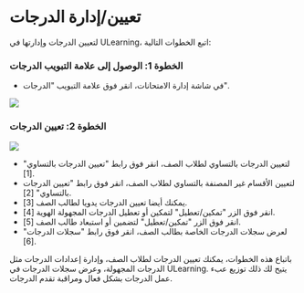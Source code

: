 
# تعيين/إدارة الدرجات 

 لتعيين الدرجات وإدارتها في ULearning، اتبع الخطوات التالية: 

 ### الخطوة 1: الوصول إلى علامة التبويب الدرجات 

 - في شاشة إدارة الامتحانات، انقر فوق علامة التبويب "الدرجات". 

 ![]( /img/utest/teacher/managing22.png) 

 ### الخطوة 2: تعيين الدرجات 

 ![]( /img/utest/teacher/managing23.png) 

 - لتعيين الدرجات بالتساوي لطلاب الصف، انقر فوق رابط "تعيين الدرجات بالتساوي" [1]. 
 - لتعيين الأقسام غير المصنفة بالتساوي لطلاب الصف، انقر فوق رابط "تعيين الدرجات بالتساوي" [2]. 
 - يمكنك أيضا تعيين الدرجات يدويا لطالب الصف [3]. 
 - انقر فوق الزر "تمكين/تعطيل" لتمكين أو تعطيل الدرجات المجهولة الهوية [4]. 
 - انقر فوق الزر "تمكين/تعطيل" لتضمين أو استبعاد طالب الصف [5]. 
 - لعرض سجلات الدرجات الخاصة بطالب الصف، انقر فوق رابط "سجلات الدرجات" [6]. 

 باتباع هذه الخطوات، يمكنك تعيين الدرجات لطلاب الصف، وإدارة إعدادات الدرجات مثل الدرجات المجهولة، وعرض سجلات الدرجات في ULearning. يتيح لك ذلك توزيع عبء عمل الدرجات بشكل فعال ومراقبة تقدم الدرجات.
